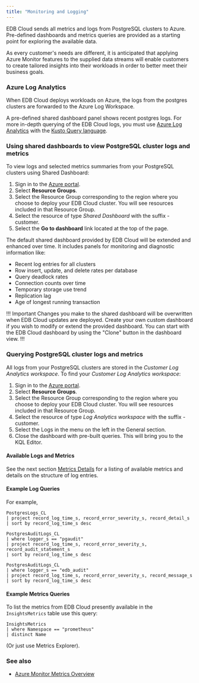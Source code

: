 ```yaml
---
title: "Monitoring and Logging"
---
```


EDB Cloud sends all metrics and logs from PostgreSQL clusters to Azure.
Pre-defined dashboards and metrics queries are provided as a starting point for
exploring the available data.

As every customer's needs are different, it is anticipated that applying Azure
Monitor features to the supplied data streams will enable customers to create
tailored insights into their workloads in order to better meet their business
goals.


### Azure Log Analytics

When EDB Cloud deploys workloads on Azure, the logs from the postgres
clusters are forwarded to the Azure Log Workspace.

A pre-defined shared dashboard panel shows recent postgres logs. For more
in-depth querying of the EDB Cloud logs, you must use
[Azure Log Analytics](https://docs.microsoft.com/en-us/azure/azure-monitor/logs/log-analytics-overview)
with the
[Kusto Query language](https://azure-training.com/azure-data-science/the-kusto-query-language/).


###  Using shared dashboards to view PostgreSQL cluster logs and metrics

To view logs and selected metrics summaries from your PostgreSQL clusters using
Shared Dashboard:

1. Sign in to the [Azure portal](https://portal.azure.com).
2. Select **Resource Groups**.
2. Select the Resource Group corresponding to the region where you choose to
   deploy your EDB Cloud cluster. You will see resources included in that
   Resource Group.
3. Select the resource of type _Shared Dashboard_ with the suffix -customer.
4. Select the **Go to dashboard** link located at the top of the page.

The default shared dashboard provided by EDB Cloud will be extended and
enhanced over time. It includes panels for monitoring and diagnostic
information like:

* Recent log entries for all clusters
* Row insert, update, and delete rates per database
* Query deadlock rates
* Connection counts over time
* Temporary storage use trend
* Replication lag
* Age of longest running transaction

!!! Important
Changes you make to the shared dashboard will be overwritten when
EDB Cloud updates are deployed. Create your own custom dashboard if you wish to
modify or extend the provided dashboard. You can start with the EDB Cloud dashboard
by using the "Clone" button in the dashboard view.
!!!

### Querying PostgreSQL cluster logs and metrics

All logs from your PostgreSQL clusters are stored in the _Customer Log
Analytics workspace_. To find your _Customer Log Analytics workspace_:

1. Sign in to the [Azure portal](https://portal.azure.com).
2. Select **Resource Groups**.
2. Select the Resource Group corresponding to the region where you choose to
   deploy your EDB Cloud cluster. You will see resources included in that Resource
   Group.
3. Select the resource of type _Log Analytics workspace_ with the suffix -customer.
4. Select the Logs in the menu on the left in the General section.
5. Close the dashboard with pre-built queries. This will bring you to the KQL Editor.

#### Available Logs and Metrics

See the next section [Metrics Details](#metrics-details-list) for a listing of
available metrics and details on the structure of log entries.

#### Example Log Queries

For example,

```
PostgresLogs_CL
| project record_log_time_s, record_error_severity_s, record_detail_s
| sort by record_log_time_s desc

PostgresAuditLogs_CL
| where logger_s == "pgaudit"
| project record_log_time_s, record_error_severity_s, record_audit_statement_s
| sort by record_log_time_s desc

PostgresAuditLogs_CL
| where logger_s == "edb_audit"
| project record_log_time_s, record_error_severity_s, record_message_s
| sort by record_log_time_s desc
```


#### Example Metrics Queries

To list the metrics from EDB Cloud presently available in the `InsightsMetrics`
table use this query:

```
InsightsMetrics
| where Namespace == "prometheus"
| distinct Name
```

(Or just use Metrics Explorer).

### See also

* [Azure Monitor Metrics Overview](https://docs.microsoft.com/en-us/azure/azure-monitor/essentials/data-platform-metrics)
